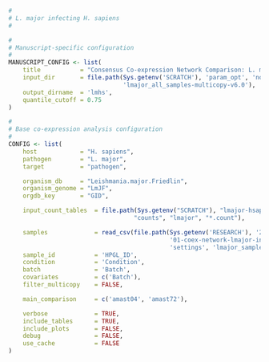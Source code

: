 ```r
#
# L. major infecting H. sapiens
#

#
# Manuscript-specific configuration
#
MANUSCRIPT_CONFIG <- list(
    title           = "Consensus Co-expression Network Comparison: L. major infecting H. sapiens", 
    input_dir       = file.path(Sys.getenv('SCRATCH'), 'param_opt', 'normal',
                                'lmajor_all_samples-multicopy-v6.0'),
    output_dirname  = 'lmhs',
    quantile_cutoff = 0.75
)

#
# Base co-expression analysis configuration
#
CONFIG <- list(
    host            = "H. sapiens",
    pathogen        = "L. major",
    target          = "pathogen",

    organism_db     = "Leishmania.major.Friedlin",
    organism_genome = "LmJF",
    orgdb_key       = "GID",

    input_count_tables  = file.path(Sys.getenv("SCRATCH"), "lmajor-hsapiens",
                                   "counts", "lmajor", "*.count"),

    samples             = read_csv(file.path(Sys.getenv('RESEARCH'), '2015',
                                             '01-coex-network-lmajor-infecting-hsapiens',
                                             'settings', 'lmajor_samples.csv')),
    sample_id           = 'HPGL_ID',
    condition           = 'Condition',
    batch               = 'Batch',
    covariates          = c('Batch'),
    filter_multicopy    = FALSE,

    main_comparison     = c('amast04', 'amast72'),

    verbose             = TRUE,
    include_tables      = TRUE,
    include_plots       = FALSE,
    debug               = FALSE,
    use_cache           = FALSE
)
```
